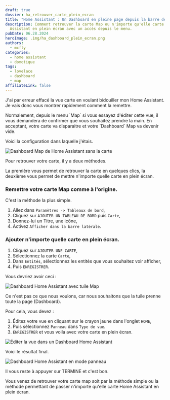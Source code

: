 ```yaml
---
draft: true
dossier: ha_retrouver_carte_plein_ecran
title: "Home Assistant : Un Dashboard en pleine page depuis la barre de menu."
description: Comment retrouver la carte Map ou n'importe qu'elle carte de Home
  Assistant en plein écran avec un accès depuis le menu.
pubDate: 06.28.2024
heroImage: .img/ha_dashboard_plein_ecran.png
authors:
  - mcfly
categories:
  - home assistant
  - domotique
tags:
  - lovelace
  - dashboard
  - map
affiliateLink: false
---
```

J'ai par erreur effacé la vue carte en voulant bidouiller mon Home Assistant. Je vais donc vous montrer rapidement comment la remettre.

Normalement, depuis le menu \`Map\` si vous essayez d'éditer cette vue, il vous demandera de confirmer que vous souhaitez prendre la main. En acceptant, votre carte va disparaitre et votre \`Dashboard\` Map va devenir vide.

Voici la configuration dans laquelle j'étais.

![Dashboard Map de Home Assistant sans la carte](.img/dashboard_map_sans_map.png "Dashboard Map de Home Assistant sans la carte")

Pour retrouver votre carte, il y a deux méthodes.



La première vous permet de retrouver la carte en quelques clics, la deuxième vous permet de mettre n'importe quelle carte en plein écran.



### Remettre votre carte Map comme à l'origine.

C'est la méthode la plus simple.

1. Allez dans `Paramètres -> Tableaux de bord`,
2. Cliquez sur `AJOUTER UN TABLEAU DE BORD` puis `Carte`,
3. Donnez-lui un Titre, une icône,
4. Activez `Afficher dans la barre latérale`.



### Ajouter n'importe quelle carte en plein écran.

1. Cliquez sur `AJOUTER UNE CARTE`,
2. Sélectionnez la carte `Carte`,
3. Dans `Entités`, sélectionnez les entités que vous souhaitez voir afficher,
4. Puis `ENREGISTRER`.

Vous devriez avoir ceci :

![Dashboard Home Assistant avec tuile Map](.img/dashboard_map_avec_tuile_map.png "Dashboard Home Assistant avec tuile Map")

Ce n'est pas ce que nous voulons, car nous souhaitons que la tuile prenne toute la page (Dashboard).

Pour cela, vous devez :

1. Éditez votre vue en cliquant sur le crayon jaune dans l'onglet `HOME`,
2. Puis sélectionnez `Panneau` dans `Type de vue`.
3. `ENREGISTRER` et vous voila avec votre carte en plein écran.

![Éditer la vue dans un Dashboard Home Assistant](.img/dashboard_map_editer_vue.png "Editer la vue dans un Dashboard Home Assistant")

Voici le résultat final.

![Dashboard Home Assistant en mode panneau](.img/dashboard_map.png "Dashboard Home Assistant en mode panneau")

Il vous reste à appuyer sur TERMINE et c'est bon.



Vous venez de retrouver votre carte map soit par la méthode simple ou la méthode permettant de passer n'importe qu'elle carte Home Assistant en plein écran.
